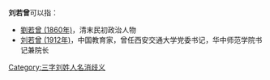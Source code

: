 '''刘若曾'''可以指：
* [[劉若曾_(1860年)|劉若曾 (1860年)]]，清末民初政治人物
* [[刘若曾_(1912年)|刘若曾 (1912年)]]，中国教育家，曾任西安交通大学党委书记，华中师范学院书记兼院长

{{disambig}}

[[Category:三字刘姓人名消歧义|Category:三字刘姓人名消歧义]]